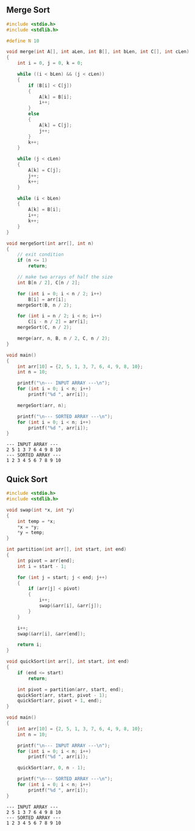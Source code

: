 ## Merge Sort

```c
#include <stdio.h>
#include <stdlib.h>

#define N 10

void merge(int A[], int aLen, int B[], int bLen, int C[], int cLen)
{
	int i = 0, j = 0, k = 0;

	while ((i < bLen) && (j < cLen))
	{
		if (B[i] < C[j])
		{
			A[k] = B[i];
			i++;
		}
		else
		{
			A[k] = C[j];
			j++;
		}
		k++;
	}

	while (j < cLen)
	{
		A[k] = C[j];
		j++;
		k++;
	}

	while (i < bLen)
	{
		A[k] = B[i];
		i++;
		k++;
	}
}

void mergeSort(int arr[], int n)
{
	// exit condition
	if (n <= 1)
		return;

	// make two arrays of half the size
	int B[n / 2], C[n / 2];

	for (int i = 0; i < n / 2; i++)
		B[i] = arr[i];
	mergeSort(B, n / 2);

	for (int i = n / 2; i < n; i++)
		C[i - n / 2] = arr[i];
	mergeSort(C, n / 2);

	merge(arr, n, B, n / 2, C, n / 2);
}

void main()
{
	int arr[10] = {2, 5, 1, 3, 7, 6, 4, 9, 8, 10};
	int n = 10;

	printf("\n--- INPUT ARRAY ---\n");
	for (int i = 0; i < n; i++)
		printf("%d ", arr[i]);

	mergeSort(arr, n);

	printf("\n--- SORTED ARRAY ---\n");
	for (int i = 0; i < n; i++)
		printf("%d ", arr[i]);
}
```

```
--- INPUT ARRAY ---
2 5 1 3 7 6 4 9 8 10
--- SORTED ARRAY ---
1 2 3 4 5 6 7 8 9 10
```

## Quick Sort

```c
#include <stdio.h>
#include <stdlib.h>

void swap(int *x, int *y)
{
	int temp = *x;
	*x = *y;
	*y = temp;
}

int partition(int arr[], int start, int end)
{
	int pivot = arr[end];
	int i = start - 1;

	for (int j = start; j < end; j++)
	{
		if (arr[j] < pivot)
		{
			i++;
			swap(&arr[i], &arr[j]);
		}
	}

	i++;
	swap(&arr[i], &arr[end]);

	return i;
}

void quickSort(int arr[], int start, int end)
{
	if (end <= start)
		return;

	int pivot = partition(arr, start, end);
	quickSort(arr, start, pivot - 1);
	quickSort(arr, pivot + 1, end);
}

void main()
{
	int arr[10] = {2, 5, 1, 3, 7, 6, 4, 9, 8, 10};
	int n = 10;

	printf("\n--- INPUT ARRAY ---\n");
	for (int i = 0; i < n; i++)
		printf("%d ", arr[i]);

	quickSort(arr, 0, n - 1);

	printf("\n--- SORTED ARRAY ---\n");
	for (int i = 0; i < n; i++)
		printf("%d ", arr[i]);
}
```

```
--- INPUT ARRAY ---
2 5 1 3 7 6 4 9 8 10
--- SORTED ARRAY ---
1 2 3 4 5 6 7 8 9 10
```
